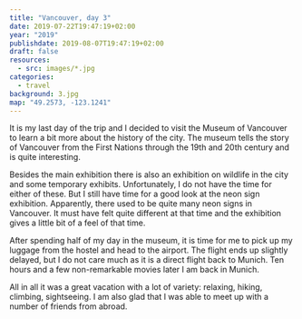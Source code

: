 ```yaml
---
title: "Vancouver, day 3"
date: 2019-07-22T19:47:19+02:00
year: "2019"
publishdate: 2019-08-07T19:47:19+02:00
draft: false
resources:
  - src: images/*.jpg
categories:
  - travel
background: 3.jpg
map: "49.2573, -123.1241"
---
```


It is my last day of the trip and I decided to visit the Museum of Vancouver to
learn a bit more about the history of the city. The museum tells the story of
Vancouver from the First Nations through the 19th and 20th century and is quite
interesting.

<Rimg
  src="1.jpg"
  caption="The Museum of Vancouver is supposed to look like a Haida hat"
/>

Besides the main exhibition there is also an exhibition on wildlife in the city
and some temporary exhibits. Unfortunately, I do not have the time for either of
these. But I still have time for a good look at the neon sign exhibition.
Apparently, there used to be quite many neon signs in Vancouver. It must have
felt quite different at that time and the exhibition gives a little bit of
a feel of that time.

<Rimg src="3.jpg" alt="The neon sign exhibition" />

After spending half of my day in the museum, it is time for me to pick up my
luggage from the hostel and head to the airport. The flight ends up slightly
delayed, but I do not care much as it is a direct flight back to Munich. Ten
hours and a few non-remarkable movies later I am back in Munich.

All in all it was a great vacation with a lot of variety: relaxing, hiking,
climbing, sightseeing. I am also glad that I was able to meet up with a number
of friends from abroad.
